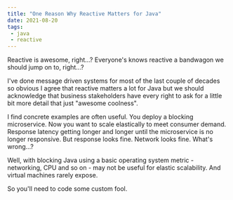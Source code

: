 ```yaml
---
title: "One Reason Why Reactive Matters for Java"
date: 2021-08-20
tags:
 - java
 - reactive
---
```


Reactive is awesome, right...? Everyone's knows reactive a bandwagon we should jump on to, right...?

I've done message driven systems for most of the last couple of decades so obvious
I agree that reactive matters a lot for Java but we should acknowledge that business stakeholders have every right
to ask for a little bit more detail that just "awesome coolness".

I find concrete examples are often useful. You deploy a blocking microservice. Now you want to scale elastically to
meet consumer demand. Response latency getting longer and longer until the microservice is no
longer responsive. But response looks fine. Network looks fine. What's wrong...?

Well, with blocking Java using a basic operating system metric - networking, CPU and so on - may not be useful for
elastic scalability. And virtual machines rarely expose.

So you'll need to code some custom fool.




